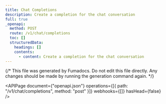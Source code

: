 ```yaml
---
title: Chat Completions
description: Create a completion for the chat conversation
full: true
_openapi:
  method: POST
  route: /v1/chat/completions
  toc: []
  structuredData:
    headings: []
    contents:
      - content: Create a completion for the chat conversation
---
```


{/* This file was generated by Fumadocs. Do not edit this file directly. Any changes should be made by running the generation command again. */}

<APIPage
	document={"openapi.json"}
	operations={[{ path: "/v1/chat/completions", method: "post" }]}
	webhooks={[]}
	hasHead={false}
/>
